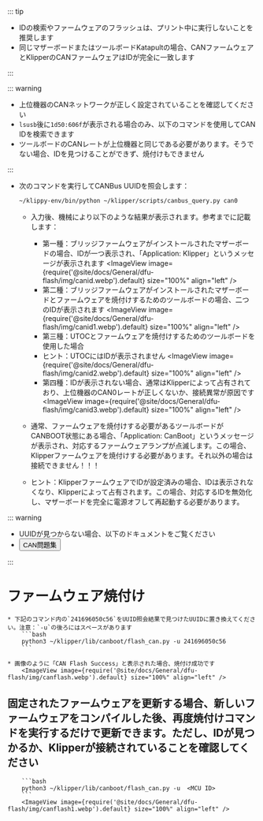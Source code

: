 ::: tip

* IDの検索やファームウェアのフラッシュは、プリント中に実行しないことを推奨します
* 同じマザーボードまたはツールボードKatapultの場合、CANファームウェアとKlipperのCANファームウェアはIDが完全に一致します

:::

::: warning

* 上位機器のCANネットワークが正しく設定されていることを確認してください
* `lsusb`後に`1d50:606f`が表示される場合のみ、以下のコマンドを使用してCAN IDを検索できます
* ツールボードのCANレートが上位機器と同じである必要があります。そうでない場合、IDを見つけることができず、焼付けもできません

:::

* 次のコマンドを実行してCANBus UUIDを照会します：

    ```bash
    ~/klippy-env/bin/python ~/klipper/scripts/canbus_query.py can0
    ```

    * 入力後、機械により以下のような結果が表示されます。参考までに記載します：
        * 第一種：ブリッジファームウェアがインストールされたマザーボードの場合、IDが一つ表示され、「Application: Klipper」というメッセージが表示されます
            <ImageView image={require('@site/docs/General/dfu-flash/img/canid.webp').default} size="100%" align="left" />
        * 第二種：ブリッジファームウェアがインストールされたマザーボードとファームウェアを焼付けするためのツールボードの場合、二つのIDが表示されます
            <ImageView image={require('@site/docs/General/dfu-flash/img/canid1.webp').default} size="100%" align="left" />
        * 第三種：UTOCとファームウェアを焼付けするためのツールボードを使用した場合
        * ヒント：UTOCにはIDが表示されません
            <ImageView image={require('@site/docs/General/dfu-flash/img/canid2.webp').default} size="100%" align="left" />
        * 第四種：IDが表示されない場合、通常はKlipperによって占有されており、上位機器のCAN0レートが正しくないか、接続異常が原因です
            <ImageView image={require('@site/docs/General/dfu-flash/img/canid3.webp').default} size="100%" align="left" />

    * 通常、ファームウェアを焼付けする必要があるツールボードがCANBOOT状態にある場合、「Application: CanBoot」というメッセージが表示され、対応するファームウェアランプが点滅します。この場合、Klipperファームウェアを焼付けする必要があります。それ以外の場合は接続できません！！！
    * ヒント：KlipperファームウェアでIDが設定済みの場合、IDは表示されなくなり、Klipperによって占有されます。この場合、対応するIDを無効化し、マザーボードを完全に電源オフして再起動する必要があります。

::: warning

* UUIDが見つからない場合、以下のドキュメントをご覧ください  
* <Button variant="contained" disableElevation component="a" rel="noopener" href="/docs/DebugDoc/faq/klipper_can">CAN問題集</Button>

:::

# ファームウェア焼付け

    * 下記のコマンド内の`241696050c56`をUUID照会結果で見つけたUUIDに置き換えてください。注意：`-u`の後ろにはスペースがあります
        ```bash
        python3 ~/klipper/lib/canboot/flash_can.py -u 241696050c56
        ```

    * 画像のように「CAN Flash Success」と表示された場合、焼付け成功です
        <ImageView image={require('@site/docs/General/dfu-flash/img/canflash.webp').default} size="100%" align="left" />

## 固定されたファームウェアを更新する場合、新しいファームウェアをコンパイルした後、再度焼付けコマンドを実行するだけで更新できます。ただし、IDが見つかるか、Klipperが接続されていることを確認してください

        ```bash
        python3 ~/klipper/lib/canboot/flash_can.py -u  <MCU ID>
        ```
        <ImageView image={require('@site/docs/General/dfu-flash/img/canflash1.webp').default} size="100%" align="left" />
